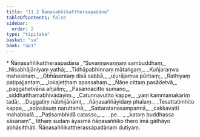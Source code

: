 ```yaml
---
title: "11.2 Ñāṇasaññikattheraapadāna"
tableOfContents: false
sidebar:
  order: 2
type: "tipitaka"
basket: "su"
book: "ap1"
---
```



<DynamicBreadcrumb />

<Paragraph type="center" book="ap1">
* Ñāṇasaññikattheraapadāna
</Paragraph>

<Division number="7" book="ap1" bookNo="20" page="154">

<Paragraph number="1860" type="verses" book="ap1">
_“Suvaṇṇavaṇṇaṃ sambuddhaṃ,_  
_Nisabhājāniyaṃ yathā;_  
_Tidhāpabhinnaṃ mātaṅgaṃ,_  
_Kuñjaraṃva mahesinaṃ._  

</Paragraph>

</Division>
<Division number="8" book="ap1" bookNo="20" page="154">

<Paragraph number="1861" type="verses" book="ap1">
_Obhāsentaṃ disā sabbā,_  
_uḷurājaṃva pūritaṃ;_  
_Rathiyaṃ paṭipajjantaṃ,_  
_lokajeṭṭhaṃ apassahaṃ._  

</Paragraph>

</Division>
<Division number="9" book="ap1" bookNo="20" page="155">

<Paragraph number="1862" type="verses" book="ap1">
_Ñāṇe cittaṃ pasādetvā,_  
_paggahetvāna añjaliṃ;_  
_Pasannacitto sumano,_  
_siddhatthamabhivādayiṃ._  

</Paragraph>

</Division>
<Division number="10" book="ap1" bookNo="20" page="155">

<Paragraph number="1863" type="verses" book="ap1">
_Catunnavutito kappe,_  
_yaṃ kammamakariṃ tadā;_  
_Duggatiṃ nābhijānāmi,_  
_ñāṇasaññāyidaṃ phalaṃ._  

</Paragraph>

</Division>
<Division number="11" book="ap1" bookNo="20" page="155">

<Paragraph number="1864" type="verses" book="ap1">
_Tesattatimhito kappe,_  
_soḷasāsuṃ naruttamā;_  
_Sattaratanasampannā,_  
_cakkavattī mahabbalā._  

</Paragraph>

</Division>
<Division number="12" book="ap1" bookNo="20" page="155">

<Paragraph number="1865" type="verses" book="ap1">
_Paṭisambhidā catasso,_  
_ …pe… _  
_kataṃ buddhassa sāsanaṃ”._  

</Paragraph>

<Paragraph number="1866" book="ap1">
Itthaṃ sudaṃ āyasmā ñāṇasaññiko thero imā gāthāyo abhāsitthāti.

</Paragraph>
</Division>

<Paragraph number="1867" type="center" book="ap1">
Ñāṇasaññikattherassāpadānaṃ dutiyaṃ.
</Paragraph>
